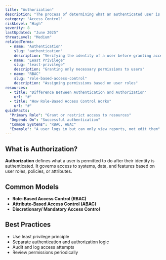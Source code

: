 ```yaml
---
title: "Authorization"
description: "The process of determining what an authenticated user is allowed to do"
category: "Access Control"
riskLevel: "High"
severity: 8
lastUpdated: "June 2025"
threatLevel: "Medium"
relatedTerms:
  - name: "Authentication"
    slug: "authentication"
    description: "Verifying the identity of a user before granting access"
  - name: "Least Privilege"
    slug: "least-privilege"
    description: "Granting only necessary permissions to users"
  - name: "RBAC"
    slug: "role-based-access-control"
    description: "Assigning permissions based on user roles"
resources:
  - title: "Difference Between Authentication and Authorization"
    url: "#"
  - title: "How Role-Based Access Control Works"
    url: "#"
quickFacts:
  "Primary Role": "Grant or restrict access to resources"
  "Depends On": "Successful authentication"
  "Common Systems": "RBAC, ABAC"
  "Example": "A user logs in but can only view reports, not edit them"
---
```


## What is Authorization?

**Authorization** defines what a user is permitted to do after their identity is authenticated. It governs access to systems, data, and features based on user roles, policies, or attributes.

## Common Models

- **Role-Based Access Control (RBAC)**
- **Attribute-Based Access Control (ABAC)**
- **Discretionary/ Mandatory Access Control**

## Best Practices

- Use least privilege principle
- Separate authentication and authorization logic
- Audit and log access attempts
- Review permissions periodically
